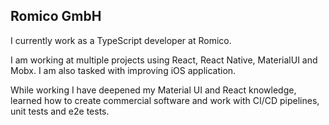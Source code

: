 ## Romico GmbH

I currently work as a TypeScript developer at Romico.

I am working at multiple projects using React, React Native, MaterialUI and Mobx.
I am also tasked with improving iOS application.

While working I have deepened my Material UI and React knowledge, learned how to
create commercial software and work with CI/CD pipelines, unit tests and e2e tests.

